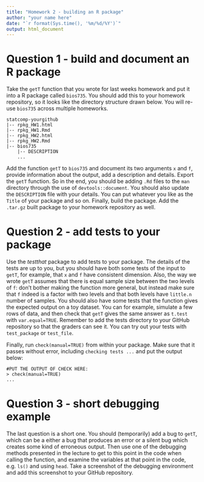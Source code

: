 ```yaml
---
title: "Homework 2 - building an R package"
author: "your name here"
date: "`r format(Sys.time(), '%m/%d/%Y')`"
output: html_document
---
```


# Question 1 - build and document an R package

Take the `getT` function that you wrote for last weeks homework and
put it into a R package called `bios735`. You should add this to
your homework repository, so it looks like the directory structure
drawn below. You will re-use `bios735` across multiple homeworks.

```
statcomp-yourgithub
|-- rpkg_HW1.html
|-- rpkg_HW1.Rmd
|-- rpkg_HW2.html
|-- rpkg_HW2.Rmd
|-- bios735
    |-- DESCRIPTION
    ...
```

Add the function `getT` to `bios735` and document its two arguments
`x` and `f`, provide information about the output, add a description
and details. Export the `getT` function. So in the end, you should be
adding `.Rd` files to the `man` directory through the use of
`devtools::document`. You should also update the `DESCRIPTION` file
with your details. You can put whatever you like as the `Title` of
your package and so on. Finally, build the package. Add the `.tar.gz`
built package to your homework repository as well.

# Question 2 - add tests to your package

Use the *testthat* package to add tests to your package. The details
of the tests are up to you, but you should have both some tests of the
input to `getT`, for example, that `x` and `f` have consistent
dimension. Also, the way we wrote `getT` assumes that there is equal
sample size between the two levels of `f`: don't bother making the
function more general, but instead make sure that `f` indeed is a
factor with two levels and that both levels have `little.n` number of
samples. You should also have some tests that the function gives the
expected output on a toy dataset. You can for example, simulate a few
rows of data, and then check that `getT` gives the same answer as
`t.test` with `var.equal=TRUE`. Remember to add the tests directory to
your GitHub repository so that the graders can see it. You can try out
your tests with `test_package` or `test_file`.

Finally, run `check(manual=TRUE)` from within your package. Make sure
that it passes without error, including `checking tests ...` and put
the output below: 

```
#PUT THE OUTPUT OF CHECK HERE:
> check(manual=TRUE)
...
```

# Question 3 - short debugging example

The last question is a short one. You should (temporarily) add a bug
to `getT`, which can be a either a bug that produces an error or a
silent bug which creates some kind of erroneous output. Then use one
of the debugging methods presented in the lecture to get to this point
in the code when calling the function, and examine the variables at
that point in the code, e.g. `ls()` and using `head`. Take a
screenshot of the debugging environment and add this screenshot to
your GitHub repository.

